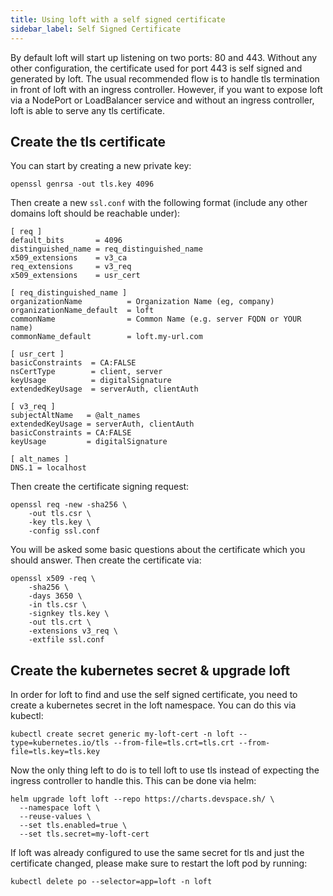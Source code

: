 ```yaml
---
title: Using loft with a self signed certificate
sidebar_label: Self Signed Certificate
---
```


By default loft will start up listening on two ports: 80 and 443. Without any other configuration, the certificate used for port 443 is self signed and generated by loft.
The usual recommended flow is to handle tls termination in front of loft with an ingress controller.
However, if you want to expose loft via a NodePort or LoadBalancer service and without an ingress controller, loft is able to serve any tls certificate.

## Create the tls certificate

You can start by creating a new private key:
```
openssl genrsa -out tls.key 4096
```

Then create a new `ssl.conf` with the following format (include any other domains loft should be reachable under):
```
[ req ]
default_bits       = 4096
distinguished_name = req_distinguished_name
x509_extensions    = v3_ca
req_extensions     = v3_req
x509_extensions    = usr_cert

[ req_distinguished_name ]
organizationName          = Organization Name (eg, company)
organizationName_default  = loft
commonName                = Common Name (e.g. server FQDN or YOUR name)
commonName_default        = loft.my-url.com

[ usr_cert ]
basicConstraints  = CA:FALSE
nsCertType        = client, server
keyUsage          = digitalSignature
extendedKeyUsage  = serverAuth, clientAuth

[ v3_req ]
subjectAltName   = @alt_names
extendedKeyUsage = serverAuth, clientAuth
basicConstraints = CA:FALSE
keyUsage         = digitalSignature

[ alt_names ]
DNS.1 = localhost
```

Then create the certificate signing request:
```
openssl req -new -sha256 \
    -out tls.csr \
    -key tls.key \
    -config ssl.conf
```

You will be asked some basic questions about the certificate which you should answer.
Then create the certificate via:

```
openssl x509 -req \
    -sha256 \
    -days 3650 \
    -in tls.csr \
    -signkey tls.key \
    -out tls.crt \
    -extensions v3_req \
    -extfile ssl.conf
```

## Create the kubernetes secret & upgrade loft

In order for loft to find and use the self signed certificate, you need to create a kubernetes secret in the loft namespace. You can do this via kubectl:
```
kubectl create secret generic my-loft-cert -n loft --type=kubernetes.io/tls --from-file=tls.crt=tls.crt --from-file=tls.key=tls.key
```

Now the only thing left to do is to tell loft to use tls instead of expecting the ingress controller to handle this. This can be done via helm:
```
helm upgrade loft loft --repo https://charts.devspace.sh/ \
  --namespace loft \
  --reuse-values \
  --set tls.enabled=true \
  --set tls.secret=my-loft-cert
```

If loft was already configured to use the same secret for tls and just the certificate changed, please make sure to restart the loft pod by running:
```
kubectl delete po --selector=app=loft -n loft
```